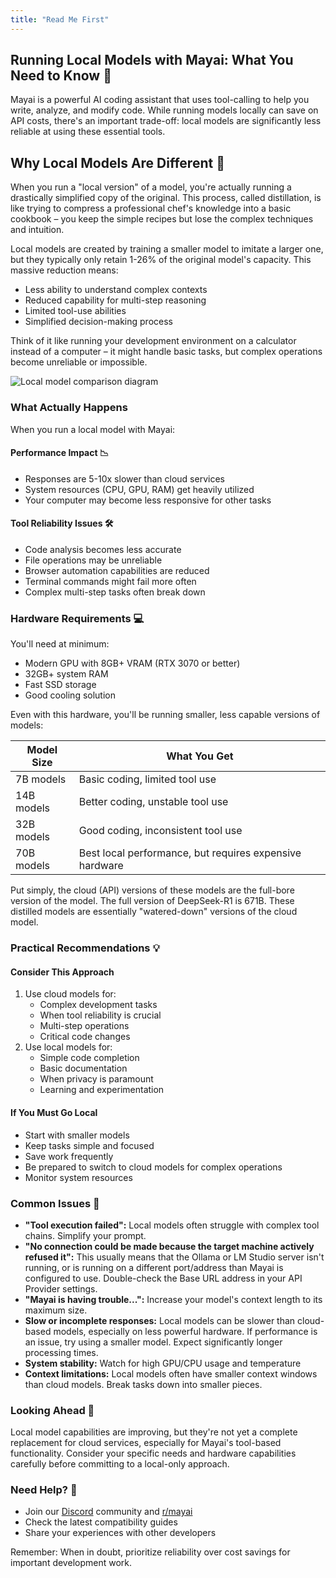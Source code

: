 ```yaml
---
title: "Read Me First"
---
```


## Running Local Models with Mayai: What You Need to Know 🤖

Mayai is a powerful AI coding assistant that uses tool-calling to help you write, analyze, and modify code. While running models locally can save on API costs, there's an important trade-off: local models are significantly less reliable at using these essential tools.

## Why Local Models Are Different 🔬

When you run a "local version" of a model, you're actually running a drastically simplified copy of the original. This process, called distillation, is like trying to compress a professional chef's knowledge into a basic cookbook – you keep the simple recipes but lose the complex techniques and intuition.

Local models are created by training a smaller model to imitate a larger one, but they typically only retain 1-26% of the original model's capacity. This massive reduction means:

- Less ability to understand complex contexts
- Reduced capability for multi-step reasoning
- Limited tool-use abilities
- Simplified decision-making process

Think of it like running your development environment on a calculator instead of a computer – it might handle basic tasks, but complex operations become unreliable or impossible.

<Frame>
	<img
		src="https://storage.googleapis.com/mayai_public_images/docs/assets/image%20(4).png"
		alt="Local model comparison diagram"
	/>
</Frame>

### What Actually Happens

When you run a local model with Mayai:

#### Performance Impact 📉

- Responses are 5-10x slower than cloud services
- System resources (CPU, GPU, RAM) get heavily utilized
- Your computer may become less responsive for other tasks

#### Tool Reliability Issues 🛠️

- Code analysis becomes less accurate
- File operations may be unreliable
- Browser automation capabilities are reduced
- Terminal commands might fail more often
- Complex multi-step tasks often break down

### Hardware Requirements 💻

You'll need at minimum:

- Modern GPU with 8GB+ VRAM (RTX 3070 or better)
- 32GB+ system RAM
- Fast SSD storage
- Good cooling solution

Even with this hardware, you'll be running smaller, less capable versions of models:

| Model Size | What You Get                                            |
| ---------- | ------------------------------------------------------- |
| 7B models  | Basic coding, limited tool use                          |
| 14B models | Better coding, unstable tool use                        |
| 32B models | Good coding, inconsistent tool use                      |
| 70B models | Best local performance, but requires expensive hardware |

Put simply, the cloud (API) versions of these models are the full-bore version of the model. The full version of DeepSeek-R1 is 671B. These distilled models are essentially "watered-down" versions of the cloud model.

### Practical Recommendations 💡

#### Consider This Approach

1. Use cloud models for:
    - Complex development tasks
    - When tool reliability is crucial
    - Multi-step operations
    - Critical code changes
2. Use local models for:
    - Simple code completion
    - Basic documentation
    - When privacy is paramount
    - Learning and experimentation

#### If You Must Go Local

- Start with smaller models
- Keep tasks simple and focused
- Save work frequently
- Be prepared to switch to cloud models for complex operations
- Monitor system resources

### Common Issues 🚨

- **"Tool execution failed":** Local models often struggle with complex tool chains. Simplify your prompt.
- **"No connection could be made because the target machine actively refused it":** This usually means that the Ollama or LM Studio server isn't running, or is running on a different port/address than Mayai is configured to use. Double-check the Base URL address in your API Provider settings.
- **"Mayai is having trouble...":** Increase your model's context length to its maximum size.
- **Slow or incomplete responses:** Local models can be slower than cloud-based models, especially on less powerful hardware. If performance is an issue, try using a smaller model. Expect significantly longer processing times.
- **System stability:** Watch for high GPU/CPU usage and temperature
- **Context limitations:** Local models often have smaller context windows than cloud models. Break tasks down into smaller pieces.

### Looking Ahead 🔮

Local model capabilities are improving, but they're not yet a complete replacement for cloud services, especially for Mayai's tool-based functionality. Consider your specific needs and hardware capabilities carefully before committing to a local-only approach.

### Need Help? 🤝

- Join our [Discord](https://discord.gg/mayai) community and [r/mayai](https://www.reddit.com/r/CLine/)
- Check the latest compatibility guides
- Share your experiences with other developers

Remember: When in doubt, prioritize reliability over cost savings for important development work.
